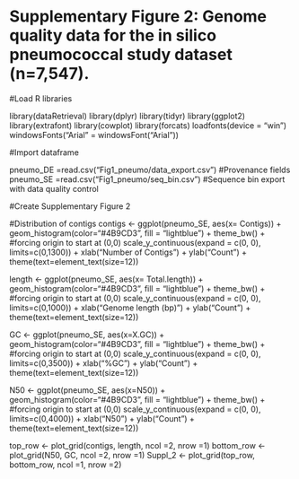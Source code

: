 # Supplementary Figure 2: Genome quality data for the in silico pneumococcal study dataset (n=7,547). 

#Load R libraries

library(dataRetrieval)
library(dplyr) 
library(tidyr) 
library(ggplot2)
library(extrafont)
library(cowplot)
library(forcats)
loadfonts(device = "win")
windowsFonts("Arial" = windowsFont("Arial"))

#Import dataframe

pneumo_DE =read.csv("Fig1_pneumo/data_export.csv") #Provenance fields
pneumo_SE =read.csv("Fig1_pneumo/seq_bin.csv") #Sequence bin export with data quality control 

#Create Supplementary Figure 2

#Distribution of contigs
contigs <- ggplot(pneumo_SE, aes(x= Contigs)) +
  geom_histogram(color="#4B9CD3", fill = "lightblue") +
  theme_bw() +
  #forcing origin to start at (0,0) 
  scale_y_continuous(expand = c(0, 0), limits=c(0,1300)) +
  xlab("Number of Contigs") + ylab("Count") +
  theme(text=element_text(size=12))

length <- ggplot(pneumo_SE, aes(x= Total.length)) +
  geom_histogram(color="#4B9CD3", fill = "lightblue") +
  theme_bw() +
  #forcing origin to start at (0,0) 
  scale_y_continuous(expand = c(0, 0), limits=c(0,1000)) +
  xlab("Genome length (bp)") + ylab("Count") +
  theme(text=element_text(size=12))

GC <- ggplot(pneumo_SE, aes(x=X.GC)) +
  geom_histogram(color="#4B9CD3", fill = "lightblue") +
  theme_bw() +
  #forcing origin to start at (0,0) 
  scale_y_continuous(expand = c(0, 0), limits=c(0,3500)) +
  xlab("%GC") + ylab("Count") +
  theme(text=element_text(size=12))

N50 <- ggplot(pneumo_SE, aes(x=N50)) +
  geom_histogram(color="#4B9CD3", fill = "lightblue") +
  theme_bw() +
  #forcing origin to start at (0,0) 
  scale_y_continuous(expand = c(0, 0), limits=c(0,4000)) +
  xlab("N50") + ylab("Count") +
  theme(text=element_text(size=12))


top_row <- plot_grid(contigs, length, ncol =2, nrow =1)
bottom_row <- plot_grid(N50, GC, ncol =2, nrow =1)
Suppl_2 <- plot_grid(top_row, bottom_row, ncol =1, nrow =2)

